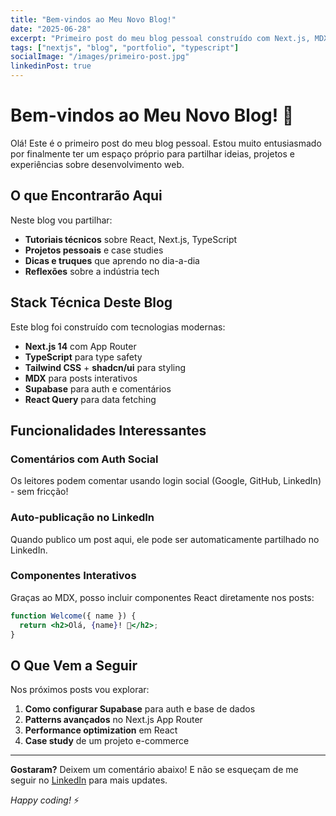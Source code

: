 ```yaml
---
title: "Bem-vindos ao Meu Novo Blog!"
date: "2025-06-28"
excerpt: "Primeiro post do meu blog pessoal construído com Next.js, MDX e Supabase."
tags: ["nextjs", "blog", "portfolio", "typescript"]
socialImage: "/images/primeiro-post.jpg"
linkedinPost: true
---
```


# Bem-vindos ao Meu Novo Blog! 🚀

Olá! Este é o primeiro post do meu blog pessoal. Estou muito entusiasmado por finalmente ter um espaço próprio para partilhar ideias, projetos e experiências sobre desenvolvimento web.

## O que Encontrarão Aqui

Neste blog vou partilhar:

- **Tutoriais técnicos** sobre React, Next.js, TypeScript
- **Projetos pessoais** e case studies
- **Dicas e truques** que aprendo no dia-a-dia
- **Reflexões** sobre a indústria tech

## Stack Técnica Deste Blog

Este blog foi construído com tecnologias modernas:

- **Next.js 14** com App Router
- **TypeScript** para type safety
- **Tailwind CSS** + **shadcn/ui** para styling
- **MDX** para posts interativos
- **Supabase** para auth e comentários
- **React Query** para data fetching

## Funcionalidades Interessantes

### Comentários com Auth Social

Os leitores podem comentar usando login social (Google, GitHub, LinkedIn) - sem fricção!

### Auto-publicação no LinkedIn

Quando publico um post aqui, ele pode ser automaticamente partilhado no LinkedIn.

### Componentes Interativos

Graças ao MDX, posso incluir componentes React diretamente nos posts:

```jsx
function Welcome({ name }) {
  return <h2>Olá, {name}! 👋</h2>;
}
```

## O Que Vem a Seguir

Nos próximos posts vou explorar:

1. **Como configurar Supabase** para auth e base de dados
2. **Patterns avançados** no Next.js App Router
3. **Performance optimization** em React
4. **Case study** de um projeto e-commerce

---

**Gostaram?** Deixem um comentário abaixo! E não se esqueçam de me seguir no [LinkedIn](https://linkedin.com/in/carlosbicho) para mais updates.

_Happy coding!_ ⚡
